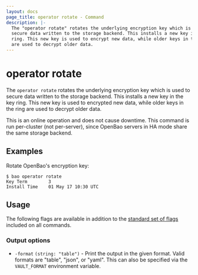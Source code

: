 ```yaml
---
layout: docs
page_title: operator rotate - Command
description: |-
  The "operator rotate" rotates the underlying encryption key which is used to
  secure data written to the storage backend. This installs a new key in the key
  ring. This new key is used to encrypt new data, while older keys in the ring
  are used to decrypt older data.
---
```


# operator rotate

The `operator rotate` rotates the underlying encryption key which is used to
secure data written to the storage backend. This installs a new key in the key
ring. This new key is used to encrypted new data, while older keys in the ring
are used to decrypt older data.

This is an online operation and does not cause downtime. This command is run
per-cluster (not per-server), since OpenBao servers in HA mode share the same
storage backend.

## Examples

Rotate OpenBao's encryption key:

```shell-session
$ bao operator rotate
Key Term        3
Install Time    01 May 17 10:30 UTC
```

## Usage

The following flags are available in addition to the [standard set of
flags](/docs/commands) included on all commands.

### Output options

- `-format` `(string: "table")` - Print the output in the given format. Valid
  formats are "table", "json", or "yaml". This can also be specified via the
  `VAULT_FORMAT` environment variable.
